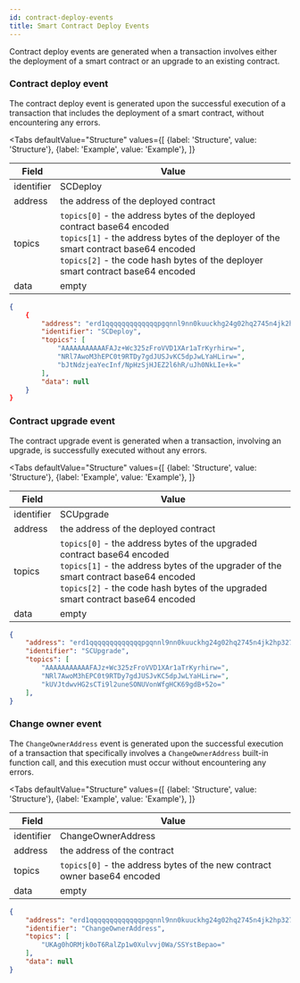 ```yaml
---
id: contract-deploy-events
title: Smart Contract Deploy Events
---
```




Contract deploy events are generated when a transaction involves either the deployment of a
smart contract or an upgrade to an existing contract.

### Contract deploy event

The contract deploy event is generated upon the successful execution of a transaction that includes
the deployment of a smart contract, without encountering any errors.


<Tabs
    defaultValue="Structure"
    values={[
        {label: 'Structure', value: 'Structure'},
        {label: 'Example', value: 'Example'},
    ]}
>
<TabItem value="Structure">

| Field      | Value                                                                                                                  |
|------------|------------------------------------------------------------------------------------------------------------------------|
| identifier | SCDeploy                                                                                                           |
| address    | the address of the deployed contract                                                                                              |
| topics     | `topics[0]` - the address bytes of the deployed contract base64 encoded <br/>`topics[1]` - the address bytes of the deployer of the smart contract base64 encoded <br/> `topics[2]` - the code hash bytes of the deployer smart contract base64 encoded |
| data       | empty                                                                                                                  |

</TabItem>
<TabItem value="Example">

```json
{
    {
        "address": "erd1qqqqqqqqqqqqqpgqnnl9nn0kuuckhg24g02hq2745n4jk2hp327qcay4nm",
        "identifier": "SCDeploy",
        "topics": [
            "AAAAAAAAAAAFAJz+Wc325zFroVVD1XAr1aTrKyrhirw=",
            "NRl7AwoM3hEPC0t9RTDy7gdJUSJvKC5dpJwLYaHLirw=",
            "bJtNdzjeaYecInf/NpHzSjHJEZ2l6hR/uJh0NkLIe+k="
        ],
        "data": null
    }
}
```

</TabItem>
</Tabs>


### Contract upgrade event

The contract upgrade event is generated when a transaction, involving an upgrade, is successfully executed without any errors.


<Tabs
    defaultValue="Structure"
    values={[
        {label: 'Structure', value: 'Structure'},
        {label: 'Example', value: 'Example'},
    ]}
>
<TabItem value="Structure">

| Field      | Value                                                                                                                  |
|------------|------------------------------------------------------------------------------------------------------------------------|
| identifier | SCUpgrade                                                                                                           |
| address    | the address of the deployed contract                                                                                              |
| topics     | `topics[0]` - the address bytes of the upgraded contract base64 encoded <br/>`topics[1]` - the address bytes of the upgrader of the smart contract base64 encoded <br/> `topics[2]` - the code hash bytes of the upgraded smart contract base64 encoded |
| data       | empty                                                                                                                  |

</TabItem>
<TabItem value="Example">

```json
{
    "address": "erd1qqqqqqqqqqqqqpgqnnl9nn0kuuckhg24g02hq2745n4jk2hp327qcay4nm",
    "identifier": "SCUpgrade",
    "topics": [
        "AAAAAAAAAAAFAJz+Wc325zFroVVD1XAr1aTrKyrhirw=",
        "NRl7AwoM3hEPC0t9RTDy7gdJUSJvKC5dpJwLYaHLirw=",
        "kUVJtdwvHG2sCTi9l2uneSONUVonWfgHCK69gdB+52o="
    ],
}
```

</TabItem>
</Tabs>


### Change owner event

The `ChangeOwnerAddress` event is generated upon the successful execution of a transaction that specifically involves
a `ChangeOwnerAddress` built-in function call, and this execution must occur without encountering any errors.


<Tabs
    defaultValue="Structure"
    values={[
        {label: 'Structure', value: 'Structure'},
        {label: 'Example', value: 'Example'},
    ]}
>
<TabItem value="Structure">

| Field      | Value                                                                                                                  |
|------------|------------------------------------------------------------------------------------------------------------------------|
| identifier | ChangeOwnerAddress                                                                                                           |
| address    | the address of the contract                                                                                              |
| topics     | `topics[0]` - the address bytes of the new contract owner base64 encoded |
| data       | empty                                                                                                                  |

</TabItem>
<TabItem value="Example">

```json
{
    "address": "erd1qqqqqqqqqqqqqpgqnnl9nn0kuuckhg24g02hq2745n4jk2hp327qcay4nm",
    "identifier": "ChangeOwnerAddress",
    "topics": [
        "UKAg0hORMjk0oT6RalZp1w0Xulvvj0Wa/SSYstBepao="
    ],
    "data": null
}
```

</TabItem>
</Tabs>
